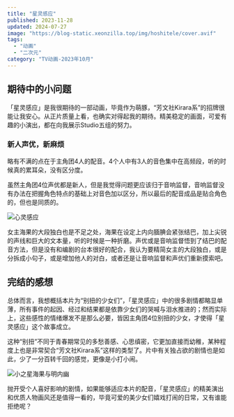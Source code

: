 ```yaml
---
title: "星灵感应"
published: 2023-11-28
updated: 2024-07-27
image: "https://blog-static.xeonzilla.top/img/hoshitele/cover.avif"
tags:
  - "动画"
  - "二次元"
category: "TV动画-2023年10月"
---
```

## 期待中的小问题
「星灵感应」是我很期待的一部动画，毕竟作为萌豚，“芳文社Kirara系”的招牌很能让我安心。从正片质量上看，也确实对得起我的期待。精美稳定的画面，可爱有趣的小演出，都在向我展示Studio五组的努力。

### 新人声优，新麻烦
略有不满的点在于主角团4人的配音。4个人中有3人的音色集中在高频段，听的时候真的累耳朵，没有区分度。

虽然主角团4位声优都是新人，但是我觉得问题更应该归于音响监督，音响监督没有办法在把握角色特点的基础上对音色加以区分，所以最后的配音成品是贴合角色的，但也是同质的。

![心灵感应](https://blog-static.xeonzilla.top/img/hoshitele/01.avif "心灵感应")

女主海果的大段独白也是不足之处，海果在设定上内向腼腆会紧张结巴，加上尖锐的声线和巨大的文本量，听的时候是一种折磨。声优或是音响监督悟到了结巴的配音方法，但是没有和编剧的台本很好的配合，我认为要精简女主的大段独白，或是分拆成小句子，或是增加他人的对白，或者还是让音响监督和声优们重新摸索吧。

## 完结的感想
总体而言，我想概括本片为“别扭的少女们”，「星灵感应」中的很多剧情都略显单薄，所有事件的起因、经过和结果都是依靠少女们的哭喊与泪水推进的；然而实际上，这些感性的情绪爆发不是那么必要，皆因主角团4位别扭的少女，才使得「星灵感应」这个故事成立。

这种“别扭”不同于青春期常见的多愁善感、心思缜密，它更加直接而幼稚，某种程度上也是非常契合“芳文社Kirara系”这样的类型了。片中有关独占欲的剧情也是如此，少了一分百转千回的感觉，更像是小打小闹。

![小之星海果与明内幽](https://blog-static.xeonzilla.top/img/hoshitele/02.avif "小之星海果与明内幽")

抛开受个人喜好影响的剧情，如果能够适应本片的配音，「星灵感应」的精美演出和优质人物画风还是值得一看的，毕竟可爱的美少女们嬉戏打闹的日常，又有谁能拒绝呢？
